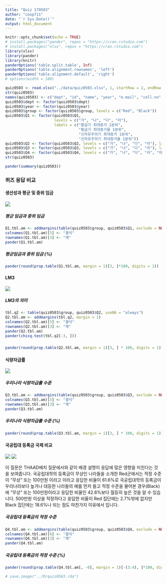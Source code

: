 ```yaml
---
title: "Quiz 170503"
author: "coop711"
date: "`r Sys.Date()`"
output: html_document
---
```


```r
knitr::opts_chunk$set(echo = TRUE)
# install.packages("pander", repos = "https://cran.rstudio.com")
# install.packages("xlsx", repos = "https://cran.rstudio.com")
library(xlsx)
library(pander)
library(knitr)
panderOptions('table.split.table', Inf)
panderOptions('table.alignment.rownames', 'left')
panderOptions('table.alignment.default', 'right')
# options(width = 180)
```

```r
quiz0503 <- read.xlsx("../data/quiz0503.xlsx", 1, startRow = 2, endRow = 161, colIndex = c(3:7, 9:14), colClasses = c(rep("character", 11)), stringsAsFactors = FALSE)
str(quiz0503)
names(quiz0503) <- c("dept", "id", "name", "year", "e.mail", "cell.no", "Q1", "Q2", "Q3", "Q4", "group")
quiz0503$dept <- factor(quiz0503$dept)
quiz0503$year <- factor(quiz0503$year)
quiz0503$group <- factor(quiz0503$group, levels = c("Red", "Black"))
quiz0503$Q1 <- factor(quiz0503$Q1, 
                      levels = c("가", "나", "다", "라"), 
                      labels = c("황금기 최대증가 1분위", 
                                 "황금기 최대증가율 1분위", 
                                 "신자유주의기 최대증가 1분위", 
                                 "신자유주의기 최대증가율 1분위"))
quiz0503$Q2 <- factor(quiz0503$Q2, levels = c("가", "나", "다", "라"), labels = c("10억", "20억", "25억", "30억"))
quiz0503$Q3 <- factor(quiz0503$Q3, levels = c("가", "나", "다", "라"), labels = c("100%", "75%", "50%", "25%"))
quiz0503$Q4 <- factor(quiz0503$Q4, levels = c("가", "나", "다", "라", "마"), labels = c("무상", "100만원", "200만원", "500만원", "1,000만원"))
str(quiz0503)
```

```r
pander(summary(quiz0503))
```

### 퀴즈 응답 비교

#### 생산성과 평균 및 중위 임금

![](../pics/Quiz170503_Q1.png)

##### 평균 임금과 중위 임금

```r
Q1.tbl.am <- addmargins(table(quiz0503$group, quiz0503$Q1, exclude = NULL), margin = 1)
colnames(Q1.tbl.am)[5] <- "결석"
rownames(Q1.tbl.am)[3] <- "계"
pander(Q1.tbl.am)
```

##### 평균임금과 중위 임금 (%)

```r
pander(round(prop.table(Q1.tbl.am, margin = 1)[3, ]*100, digits = 1))
```

#### LM3

![](../pics/Quiz170503_Q2.png)

##### LM3의 의미

```r
tbl.q2 <- table(quiz0503$group, quiz0503$Q2, useNA = "always")
Q2.tbl.am <- addmargins(tbl.q2, margin = 1)
colnames(Q2.tbl.am)[5] <- "결석"
rownames(Q2.tbl.am)[3] <- "계"
pander(Q2.tbl.am)
pander(chisq.test(tbl.q2[-3, ]))
```

##### 

```r
pander(round(prop.table(Q2.tbl.am, margin = 1)[3, ] * 100, digits = 1))
```

#### 식량자급률

![](../pics/Quiz170503_Q3.png)

##### 우리나라 식량자급률 수준

```r
Q3.tbl.am <- addmargins(table(quiz0503$group, quiz0503$Q3, exclude = NULL), margin = 1)
colnames(Q3.tbl.am)[5] <- "결석"
rownames(Q3.tbl.am)[3] <- "계"
pander(Q3.tbl.am)
```

##### 우리나라 식량자급률 수준 (%)

```r
pander(round(prop.table(Q3.tbl.am, margin = 1)[3, ] * 100, digits = 1))
```

#### 국공립대 등록금 국제 비교

![](../pics/Quiz170503_Q4_Red.png)
![](../pics/Quiz170503_Q4_Black.png)

이 질문은 THAAD배치 질문에서와 같이 배경 설명이 응답에 많은 영향을 미친다는 것을 보여줍니다. 국공립대학의 등록금이 무상인 나라들을 소개한 Red군에서는 적정 수준이 "무상" 또는 100만원 이라고 이라고 응답한 비율이 61.6%로 국공립대학의 등록금이 우리나라보다 높거나 대등한 나라들의 예를 먼저 들고 적정 수준을 물어본 경우(Black)에 "무상" 또는 100만원이라고 응답한 비율인 42.8%보다 월등히 높은 것을 알 수 있습니다. 500만원 이상을 적정하다고 응답한 비율이 Red 집단에는 2.7%밖에 없지만 Black 집단에는 18.6%나 되는 점도 마찬가지 이유에서 입니다.

##### 국공립대 등록금의 적정 수준

```r
Q4.tbl.am <- addmargins(table(quiz0503$group, quiz0503$Q4, exclude = NULL), margin = 1)
colnames(Q4.tbl.am)[6] <- "결석"
rownames(Q4.tbl.am)[3] <- "계"
pander(Q4.tbl.am)
```

##### 국공립대 등록금의 적정 수준 (%)

```r
pander(round(prop.table(Q4.tbl.am[, -6], margin = 1)[-(3:4), ]*100, digits = 1))
```

```r
# save.image("../R/quiz0503.rda")
```
